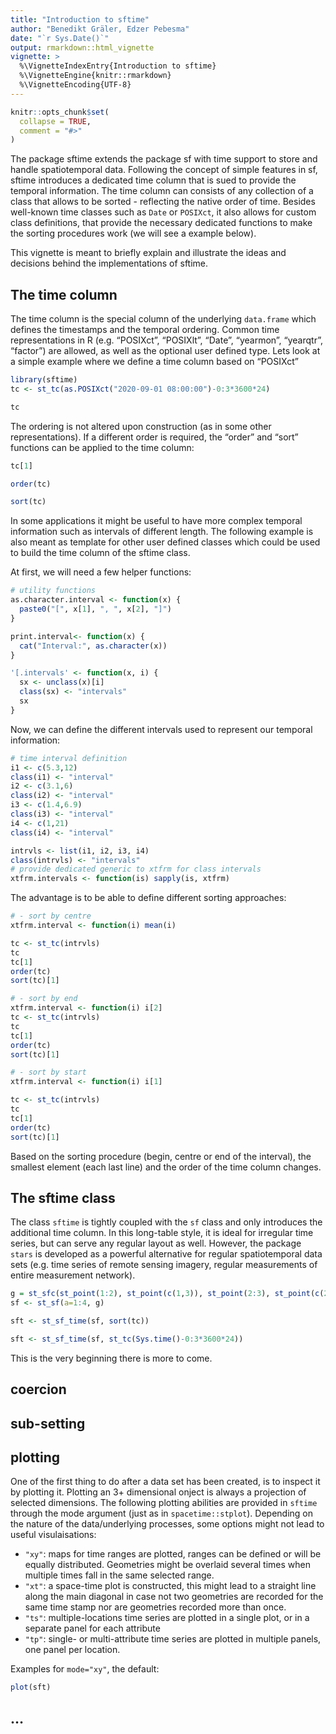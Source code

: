 ```yaml
---
title: "Introduction to sftime"
author: "Benedikt Gräler, Edzer Pebesma"
date: "`r Sys.Date()`"
output: rmarkdown::html_vignette
vignette: >
  %\VignetteIndexEntry{Introduction to sftime}
  %\VignetteEngine{knitr::rmarkdown}
  %\VignetteEncoding{UTF-8}
---
```


```r
knitr::opts_chunk$set(
  collapse = TRUE,
  comment = "#>"
)
```

The package sftime extends the package sf with time support to store and handle spatiotemporal data. Following the concept of simple features in sf, sftime introduces a dedicated time column that is sued to provide the temporal information. The time column can consists of any collection of a class that allows to be sorted - reflecting the native order of time. Besides well-known time classes such as `Date` or `POSIXct`, it also allows for custom class definitions, that provide the necessary dedicated functions to make the sorting procedures work (we will see a example below).

This vignette is meant to briefly explain and illustrate the ideas and decisions behind the implementations of sftime.

## The time column

The time column is the special column of the underlying `data.frame` which defines the timestamps and the temporal ordering. Common time representations in R (e.g. "POSIXct", "POSIXlt", "Date", "yearmon", "yearqtr", "factor") are allowed, as well as the optional user defined type. Lets look at a simple example where we define a time column based on "POSIXct"

```r
library(sftime)
tc <- st_tc(as.POSIXct("2020-09-01 08:00:00")-0:3*3600*24)

tc
```

The ordering is not altered upon construction (as in some other representations). If a different order is required, the "order" and "sort" functions can be applied to the time column:

```r
tc[1]

order(tc)

sort(tc)
```

In some applications it might be useful to have more complex temporal information such as intervals of different length. The following example is also meant as template for other user defined classes which could be used to build the time column of the sftime class.

At first, we will need a few helper functions:

```r
# utility functions
as.character.interval <- function(x) {
  paste0("[", x[1], ", ", x[2], "]")
}

print.interval<- function(x) {
  cat("Interval:", as.character(x))
}

'[.intervals' <- function(x, i) {
  sx <- unclass(x)[i]
  class(sx) <- "intervals"
  sx
}
```

Now, we can define the different intervals used to represent our temporal information:

```r
# time interval definition
i1 <- c(5.3,12)
class(i1) <- "interval"
i2 <- c(3.1,6)
class(i2) <- "interval"
i3 <- c(1.4,6.9)
class(i3) <- "interval"
i4 <- c(1,21)
class(i4) <- "interval"

intrvls <- list(i1, i2, i3, i4)
class(intrvls) <- "intervals"
# provide dedicated generic to xtfrm for class intervals
xtfrm.intervals <- function(is) sapply(is, xtfrm)
```

The advantage is to be able to define different sorting approaches:

```r
# - sort by centre
xtfrm.interval <- function(i) mean(i)

tc <- st_tc(intrvls)
tc
tc[1]
order(tc)
sort(tc)[1]
```

```r
# - sort by end
xtfrm.interval <- function(i) i[2]
tc <- st_tc(intrvls)
tc
tc[1]
order(tc)
sort(tc)[1]
```

```r
# - sort by start
xtfrm.interval <- function(i) i[1]

tc <- st_tc(intrvls)
tc
tc[1]
order(tc)
sort(tc)[1]
```

Based on the sorting procedure (begin, centre or end of the interval), the smallest element (each last line) and the order of the time column changes.

## The sftime class

The class `sftime` is tightly coupled with the `sf` class and only introduces the additional time column. In this long-table style, it is ideal for irregular time series, but can serve any regular layout as well. However, the package `stars` is developed as a powerful alternative for regular spatiotemporal data sets (e.g. time series of remote sensing imagery, regular measurements of entire measurement network).

```r
g = st_sfc(st_point(1:2), st_point(c(1,3)), st_point(2:3), st_point(c(2,1)))
sf <- st_sf(a=1:4, g)

sft <- st_sf_time(sf, sort(tc))

sft <- st_sf_time(sf, st_tc(Sys.time()-0:3*3600*24))
```

This is the very beginning there is more to come.

## coercion

## sub-setting

## plotting
One of the first thing to do after a data set has been created, is to inspect it by plotting it. 
Plotting an 3+ dimensional onject is always a projection of selected dimensions. 
The following plotting abilities are provided in `sftime` through the mode argument (just as in `spacetime::stplot`). Depending on the nature of the data/underlying processes, some options might not lead to useful visulaisations:

  - `"xy"`: maps for time ranges are plotted, ranges can be defined or will be equally distributed. Geometries might be overlaid several times when multiple times fall in the same selected range.
  - `"xt"`: a space-time plot is constructed, this might lead to a straight line along the main diagonal in case not two geometries are recorded for the same time stamp nor are geometries recorded more than once. 
  - `"ts"`: multiple-locations time series are plotted in a single plot, or in a separate panel for each attribute
  - `"tp"`: single- or multi-attribute time series are plotted in multiple panels, one panel per location.
  
Examples for `mode="xy"`, the default:

```r
plot(sft)

```


## ...

